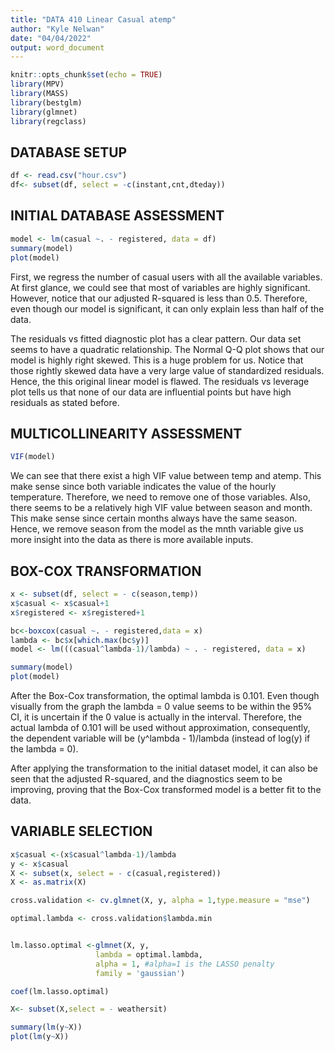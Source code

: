 ---
title: "DATA 410 Linear Casual atemp"
author: "Kyle Nelwan"
date: "04/04/2022"
output: word_document
---

```{r setup, include=FALSE}
knitr::opts_chunk$set(echo = TRUE)
library(MPV)
library(MASS)
library(bestglm)
library(glmnet)
library(regclass)
```

## DATABASE SETUP

```{r initialize}
df <- read.csv("hour.csv")
df<- subset(df, select = -c(instant,cnt,dteday))

```

## INITIAL DATABASE ASSESSMENT

```{r model 1 casual initial assessment}
model <- lm(casual ~. - registered, data = df)
summary(model)
plot(model)
```
First, we regress the number of casual users with all the available variables. At first glance, we could see that most of variables are highly significant. However, notice that our adjusted R-squared is less than 0.5. Therefore, even though our model is significant, it can only explain less than half of the data.

The residuals vs fitted diagnostic plot has a clear pattern. Our data set seems to have a quadratic relationship.
The Normal Q-Q plot shows that our model is highly right skewed. This is a huge problem for us. Notice that those rightly skewed data have a very large value of standardized residuals. Hence, the this original linear model is flawed.
The residuals vs leverage plot tells us that none of our data are influential points but have high residuals as stated before.

## MULTICOLLINEARITY ASSESSMENT

```{r model 1 casual VIF}
VIF(model)
```
We can see that there exist a high VIF value between temp and atemp. This make sense since both variable indicates the value of the hourly temperature. Therefore, we need to remove one of those variables.
Also, there seems to be a relatively high VIF value between season and month. This make sense since certain months always have the same season. Hence, we remove season from the model as the mnth variable give us more insight into the data as there is more available inputs. 

## BOX-COX TRANSFORMATION

```{r model 2 atemp casual boxcox}
x <- subset(df, select = - c(season,temp))
x$casual <- x$casual+1
x$registered <- x$registered+1

bc<-boxcox(casual ~. - registered,data = x)
lambda <- bc$x[which.max(bc$y)]
model <- lm(((casual^lambda-1)/lambda) ~ . - registered, data = x)

summary(model)
plot(model)
```

After the Box-Cox transformation, the optimal lambda is 0.101. Even though visually from the graph the lambda = 0 value seems to be within the 95% CI, it is uncertain if the 0 value is actually in the interval. Therefore, the actual lambda of 0.101 will be used without approximation, consequently, the dependent variable will be (y^lambda - 1)/lambda (instead of log(y) if the lambda = 0).

After applying the transformation to the initial dataset model, it can also be seen that the adjusted R-squared, and the diagnostics seem to be improving, proving that the Box-Cox transformed model is a better fit to the data.

## VARIABLE SELECTION

```{r model 3 casual atemp LASSO}
x$casual <-(x$casual^lambda-1)/lambda
y <- x$casual
X <- subset(x, select = - c(casual,registered))
X <- as.matrix(X)

cross.validation <- cv.glmnet(X, y, alpha = 1,type.measure = "mse") 

optimal.lambda <- cross.validation$lambda.min


lm.lasso.optimal <-glmnet(X, y, 
                   lambda = optimal.lambda,
                   alpha = 1, #alpha=1 is the LASSO penalty
                   family = 'gaussian')

coef(lm.lasso.optimal)

X<- subset(X,select = - weathersit)

summary(lm(y~X))
plot(lm(y~X))
```